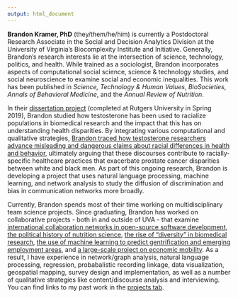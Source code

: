 ```yaml
---
output: html_document
---
```


**Brandon Kramer, PhD** (they/them/he/him) is currently a Postdoctoral Research Associate in the Social and Decision Analytics Division at the University of Virginia's Biocomplexity Institute and Initiative. Generally, Brandon’s research interests lie at the intersection of science, technology, politics, and health. While trained as a sociologist, Brandon incorporates aspects of computational social science, science & technology studies, and social neuroscience to examine social and economic inequalities. This work has been published in *Science, Technology & Human Values*, *BioSocieties*, *Annals of Behavioral Medicine*, and the *Annual Review of Nutrition*.

In their [dissertation project](/projects/dissertation) (completed at Rutgers University in Spring 2019), Brandon studied how testosterone has been used to racialize populations in biomedical research and the impact that this has on understanding health disparities. By integrating various computational and qualitative strategies, [Brandon traced how testosterone researchers advance misleading and dangerous claims about racial differences in health and behavior](https://link.springer.com/article/10.1057/s41292-020-00200-w), ultimately arguing that these discourses contribute to racially-specific healthcare practices that exacerbate prostate cancer disparities between white and black men. As part of this ongoing research, Brandon is developing a project that uses natural language processing, machine learning, and network analysis to study the diffusion of discrimination and bias in communication networks more broadly.

Currently, Brandon spends most of their time working on multidisciplinary team science projects. Since graduating, Brandon has worked on collaborative projects - both in and outside of UVA - that examine [international collaboration networks in open-source software development](/projects/oss/), [the political history of nutrition science](/projects/impacts-and-echoes/), [the rise of "diversity" in biomedical research](/projects/diversity/), [the use of machine learning to predict gentrification and emerging employment areas](https://dspg-young-scholars-program.github.io/dspg20fairfax/), and [a large-scale project on economic mobility](https://dspg.dev8.uvaits.virginia.edu/economic-mobility/community-insights). As a result, I have experience in network/graph analysis, natural language processing, regression, probabalistic recording linkage, data visualization, geospatial mapping, survey design and implementation, as well as a number of qualitative strategies like content/discourse analysis and interviewing. You can find links to my past work in the [projects tab](/projects).



